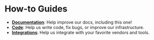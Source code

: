 # How-to Guides

- [**Documentation**](documentation/index.mdx): Help improve our docs, including this one!
- [**Code**](code/index.mdx): Help us write code, fix bugs, or improve our infrastructure.
- [**Integrations**](integrations.mdx): Help us integrate with your favorite vendors and tools.